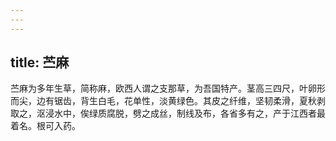 ```yaml
---
---
---
```

title: 苎麻
---



苎麻为多年生草，简称麻，欧西人谓之支那草，为吾国特产。茎高三四尺，叶卵形而尖，边有锯齿，背生白毛，花单性，淡黄绿色。其皮之纤维，坚韧柔滑，夏秋剥取之，沤浸水中，俟绿质腐脱，劈之成丝，制线及布，各省多有之，产于江西者最着名。根可入药。